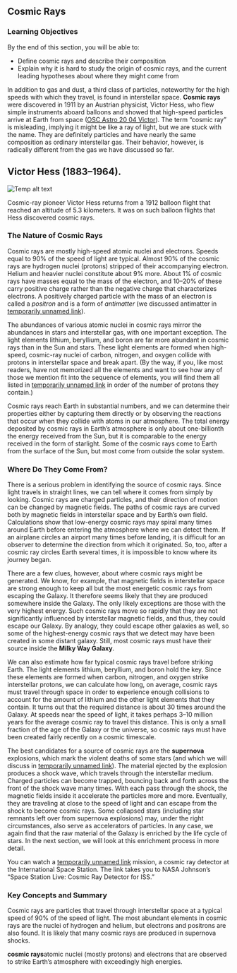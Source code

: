 ## Cosmic Rays
### Learning Objectives

By the end of this section, you will be able to:

* Define cosmic rays and describe their composition
* Explain why it is hard to study the origin of cosmic rays, and the current leading hypotheses about where they might come from



In addition to gas and dust, a third class of particles, noteworthy for the high speeds with which they travel, is found in interstellar space. **Cosmic rays** were discovered in 1911 by an Austrian physicist, Victor Hess, who flew simple instruments aboard balloons and showed that high-speed particles arrive at Earth from space ([OSC Astro 20 04 Victor](OSC_Astro_20_04_Victor)). The term “cosmic ray” is misleading, implying it might be like a ray of light, but we are stuck with the name. They are definitely particles and have nearly the same composition as ordinary interstellar gas. Their behavior, however, is radically different from the gas we have discussed so far.

## Victor Hess (1883–1964).
![Temp alt text](__MEDIA_URL__OSC_Astro_20_04_Victor.jpg)<p>Cosmic-ray pioneer Victor Hess returns from a 1912 balloon flight that reached an altitude of 5.3 kilometers. It was on such balloon flights that Hess discovered cosmic rays.</p>
### The Nature of Cosmic Rays

Cosmic rays are mostly high-speed atomic nuclei and electrons. Speeds equal to 90% of the speed of light are typical. Almost 90% of the cosmic rays are hydrogen nuclei (protons) stripped of their accompanying electron. Helium and heavier nuclei constitute about 9% more. About 1% of cosmic rays have masses equal to the mass of the electron, and 10–20% of these carry positive charge rather than the negative charge that characterizes electrons. A positively charged particle with the mass of an electron is called a *positron* and is a form of *antimatter* (we discussed antimatter in [temporarily unnamed link]()).

The abundances of various atomic nuclei in cosmic rays mirror the abundances in stars and interstellar gas, with one important exception. The light elements lithium, beryllium, and boron are far more abundant in cosmic rays than in the Sun and stars. These light elements are formed when high-speed, cosmic-ray nuclei of carbon, nitrogen, and oxygen collide with protons in interstellar space and break apart. (By the way, if you, like most readers, have not memorized all the elements and want to see how any of those we mention fit into the sequence of elements, you will find them all listed in [temporarily unnamed link]() in order of the number of protons they contain.)

Cosmic rays reach Earth in substantial numbers, and we can determine their properties either by capturing them directly or by observing the reactions that occur when they collide with atoms in our atmosphere. The total energy deposited by cosmic rays in Earth’s atmosphere is only about one-billionth the energy received from the Sun, but it is comparable to the energy received in the form of starlight. Some of the cosmic rays come to Earth from the surface of the Sun, but most come from outside the solar system.



### Where Do They Come From?

There is a serious problem in identifying the source of cosmic rays. Since light travels in straight lines, we can tell where it comes from simply by looking. Cosmic rays are charged particles, and their direction of motion can be changed by magnetic fields. The paths of cosmic rays are curved both by magnetic fields in interstellar space and by Earth’s own field. Calculations show that low-energy cosmic rays may spiral many times around Earth before entering the atmosphere where we can detect them. If an airplane circles an airport many times before landing, it is difficult for an observer to determine the direction from which it originated. So, too, after a cosmic ray circles Earth several times, it is impossible to know where its journey began.

There are a few clues, however, about where cosmic rays might be generated. We know, for example, that magnetic fields in interstellar space are strong enough to keep all but the most energetic cosmic rays from escaping the Galaxy. It therefore seems likely that they are produced somewhere inside the Galaxy. The only likely exceptions are those with the very highest energy. Such cosmic rays move so rapidly that they are not significantly influenced by interstellar magnetic fields, and thus, they could escape our Galaxy. By analogy, they could escape other galaxies as well, so some of the highest-energy cosmic rays that we detect may have been created in some distant galaxy. Still, most cosmic rays must have their source inside the **Milky Way Galaxy**.

We can also estimate how far typical cosmic rays travel before striking Earth. The light elements lithium, beryllium, and boron hold the key. Since these elements are formed when carbon, nitrogen, and oxygen strike interstellar protons, we can calculate how long, on average, cosmic rays must travel through space in order to experience enough collisions to account for the amount of lithium and the other light elements that they contain. It turns out that the required distance is about 30 times around the Galaxy. At speeds near the speed of light, it takes perhaps 3–10 million years for the average cosmic ray to travel this distance. This is only a small fraction of the age of the Galaxy or the universe, so cosmic rays must have been created fairly recently on a cosmic timescale.

The best candidates for a source of cosmic rays are the **supernova** explosions, which mark the violent deaths of some stars (and which we will discuss in [temporarily unnamed link]()). The material ejected by the explosion produces a shock wave, which travels through the interstellar medium. Charged particles can become trapped, bouncing back and forth across the front of the shock wave many times. With each pass through the shock, the magnetic fields inside it accelerate the particles more and more. Eventually, they are traveling at close to the speed of light and can escape from the shock to become cosmic rays. Some collapsed stars (including star remnants left over from supernova explosions) may, under the right circumstances, also serve as accelerators of particles. In any case, we again find that the raw material of the Galaxy is enriched by the life cycle of stars. In the next section, we will look at this enrichment process in more detail.

You can watch a [temporarily unnamed link]() mission, a cosmic ray detector at the International Space Station. The link takes you to NASA Johnson’s “Space Station Live: Cosmic Ray Detector for ISS.”



### Key Concepts and Summary

Cosmic rays are particles that travel through interstellar space at a typical speed of 90% of the speed of light. The most abundant elements in cosmic rays are the nuclei of hydrogen and helium, but electrons and positrons are also found. It is likely that many cosmic rays are produced in supernova shocks.



**cosmic rays**atomic nuclei (mostly protons) and electrons that are observed to strike Earth’s atmosphere with exceedingly high energies.